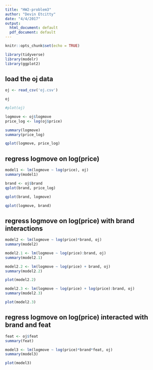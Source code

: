 ```yaml
---
title: "HW2-problem3"
author: "Devin Etcitty"
date: "4/4/2017"
output:
  html_document: default
  pdf_document: default
---
```


```r
knitr::opts_chunk$set(echo = TRUE)
```

```r
library(tidyverse)
library(modelr)
library(ggplot2)

```


## load the oj data
```r
oj <- read_csv('oj.csv')
```


```r
oj
```

```r
#plot(oj)
```


```r
logmove <- oj$logmove
price_log <- log(oj$price)

summary(logmove)
summary(price_log)

qplot(logmove, price_log)
```



## regress logmove on log(price)

```r
model1 <- lm(logmove ~ log(price), oj)
summary(model1)
```


```r
brand <- oj$brand
qplot(brand, price_log)
```


```r
qplot(brand, logmove)
```


```r
qplot(logmove, brand)
```

## regress logmove on log(price) with brand interactions

```r
model2 <- lm(logmove ~ log(price)*brand, oj)
summary(model2)
```


```r
model2.1 <- lm(logmove ~ log(price):brand, oj)
summary(model2.1)
```

```r
model2.2 <- lm(logmove ~ log(price) + brand, oj)
summary(model2.2)
```

```r
plot(model2.2)
```


```r
model2.3 <- lm(logmove ~ log(price) + log(price):brand, oj)
summary(model2.3)
```


```r
plot(model2.3)
```


## regress logmove on log(price) interacted with brand and feat

```r
feat <- oj$feat
summary(feat)
```


```r
model3 <- lm(logmove ~ log(price)*brand*feat, oj)
summary(model3)
```
```r
plot(model3)
```

